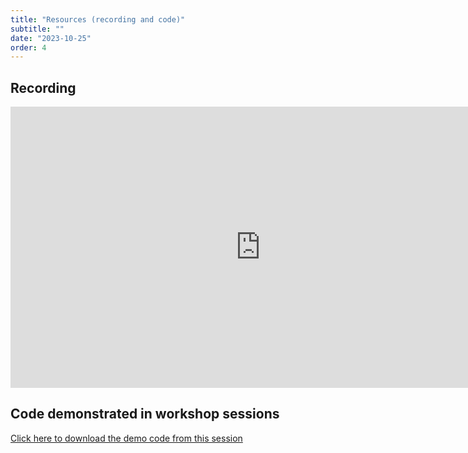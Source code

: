 ```yaml
---
title: "Resources (recording and code)"
subtitle: ""
date: "2023-10-25"
order: 4
---
```


<!-- Materials will be distributed sooner to the event. -->

## Recording

<iframe width="800" height="450" src="https://youtu.be/cDzYjeRVjE4?list=PLQMuwuCypmejaddG2vsfIjIBgieFamwAc" title="YouTube video player" frameborder="0" allow="accelerometer; autoplay; clipboard-write; encrypted-media; gyroscope; picture-in-picture; web-share" allowfullscreen></iframe>

## Code demonstrated in workshop sessions

[Click here to download the demo code from this session](../../demo/day3.R)
